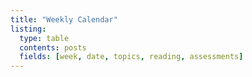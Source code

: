 ```yaml
---
title: "Weekly Calendar"
listing:
  type: table
  contents: posts
  fields: [week, date, topics, reading, assessments]
---
```

